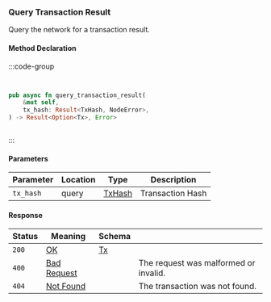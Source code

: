 ### Query Transaction Result

Query the network for a transaction result.

#### Method Declaration

:::code-group

```python [Python]

```

```typescript [TypeScript]

```

```rust [Rust]
pub async fn query_transaction_result(
    &mut self,
    tx_hash: Result<TxHash, NodeError>,
) -> Result<Option<Tx>, Error>
```

```url [API]

```

:::


#### Parameters

| Parameter | Location | Type     | Description      |
| --------- | -------- | -------- | ---------------- |
| `tx_hash` | query    | [TxHash] | Transaction Hash |

#### Response

| Status | Meaning       | Schema |                                       |
| ------ | ------------- | ------ | ------------------------------------- |
| `200`  | [OK]          | [Tx]   |                                       |
| `400`  | [Bad Request] |        | The request was malformed or invalid. |
| `404`  | [Not Found]   |        | The transaction was not found.        |

[TxHash]: /types/tx_hash
[OK]: /types/ok
[Tx]: /types/tx
[Bad Request]: /types/bad-request
[Not Found]: /types/not-found
